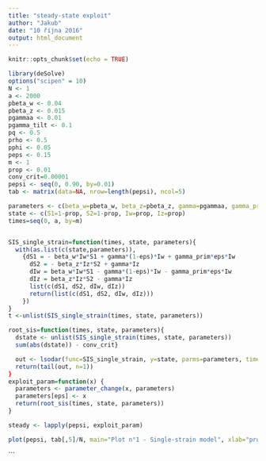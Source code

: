 ```yaml
---
title: "steady-state exploit"
author: "Jakub"
date: "10 října 2016"
output: html_document
---
```


```r
knitr::opts_chunk$set(echo = TRUE)
```

```r
library(deSolve)
options("scipen" = 10)
N <- 1
a <- 2000
pbeta_w <- 0.04
pbeta_z <- 0.015
pgammaa <- 0.01
pgamma_tilt <- 0.1
pq <- 0.5
prho <- 0.5
pphi <- 0.05
peps <- 0.15
m <- 1
prop <- 0.01
conv_crit=0.00001
pepsi <- seq(0, 0.90, by=0.01)
tab <- matrix(data=NA, nrow=length(pepsi), ncol=5)

```



``` r

parameters <- c(beta_w=pbeta_w, beta_z=pbeta_z, gamma=pgammaa, gamma_prim=pgamma_tilt, eps=pepsi)
state <- c(S1=1-prop, S2=1-prop, Iw=prop, Iz=prop)
times=seq(0, a, by=m)


SIS_single_strain=function(times, state, parameters){
  with(as.list(c(state,parameters)),
    {dS1 = - beta_w*Iw*S1 + gamma*(1-eps)*Iw + gamma_prim*eps*Iw
      dS2 = - beta_z*Iz*S2 + gamma*Iz
      dIw = beta_w*Iw*S1 - gamma*(1-eps)*Iw - gamma_prim*eps*Iw
      dIz = beta_z*Iz*S2 - gamma*Iz
      list(c(dS1, dS2, dIw, dIz))
      return(list(c(dS1, dS2, dIw, dIz)))
    })
}
t <-unlist(SIS_single_strain(times, state, parameters))

root_sis=function(times, state, parameters){
  dstate <- unlist(SIS_single_strain(times, state, parameters))
  sum(abs(dstate)) - conv_crit}

  out <- lsodar(func=SIS_single_strain, y=state, parms=parameters, times=times, rootfunc=root_sis)
  return(tail(out, n=1))
}
exploit_param=function(x) {
  parameters <- parameter_change(x, parameters)
  parameters[eps] <- x
  return(root_sis(times, state, parameters))
}

steady <- lapply(pepsi, exploit_param)


```



```r
plot(pepsi, tab[,5]/N, main="Plot n°1 - Single-strain model", xlab="proportion of treated patients", ylab="ratio", ylim=c(0,1), lty=3, lwd=2, type="l")


```


```
